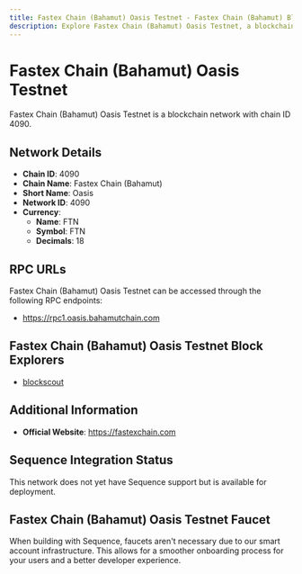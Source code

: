 ```yaml
--- 
title: Fastex Chain (Bahamut) Oasis Testnet - Fastex Chain (Bahamut) Blockchain Network
description: Explore Fastex Chain (Bahamut) Oasis Testnet, a blockchain network with chain ID 4090. Learn about its native currency, FTN, and how to interact with the network.
---
```


# Fastex Chain (Bahamut) Oasis Testnet

Fastex Chain (Bahamut) Oasis Testnet is a blockchain network with chain ID 4090.

## Network Details

- **Chain ID**: 4090
- **Chain Name**: Fastex Chain (Bahamut)
- **Short Name**: Oasis
- **Network ID**: 4090
- **Currency**: 
  - **Name**: FTN
  - **Symbol**: FTN
  - **Decimals**: 18

## RPC URLs

Fastex Chain (Bahamut) Oasis Testnet can be accessed through the following RPC endpoints:

- https://rpc1.oasis.bahamutchain.com

## Fastex Chain (Bahamut) Oasis Testnet Block Explorers

- [blockscout](https://oasis.ftnscan.com)

## Additional Information

- **Official Website**: https://fastexchain.com

## Sequence Integration Status

This network does not yet have Sequence support but is available for deployment.

## Fastex Chain (Bahamut) Oasis Testnet Faucet

When building with Sequence, faucets aren't necessary due to our smart account infrastructure. This allows for a smoother onboarding process for your users and a better developer experience.
